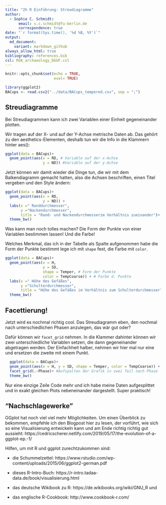 ```yaml
---
title: "2h R Einführung: Streudiagramme"
author:
  - Sophie C. Schmidt:
      email: s.c.schmidt@fu-berlin.de
      correspondence: true
date: "`r format(Sys.time(), '%d %B, %Y')`"
output:
  md_document:
    variant: markdown_github
always_allow_html: true
bibliography: references.bib
csl: RGK_archaeology_DGUF.csl
---
```


```r
knitr::opts_chunk$set(echo = TRUE,
                      eval= TRUE)

library(ggplot2)
BACups <- read.csv2("../data/BACups_tempered.csv", sep = ";")

```


## Streudiagramme

Bei Streudiagrammen kann ich zwei Variablen einer Einheit gegeneinander plotten.

Wir tragen auf der X- und auf der Y-Achse metrische Daten ab. Das gehört zu den aesthetics-Elementen, deshalb tun wir die Info in die Klammern hinter aes(): 

```r

ggplot(data = BACups)+
  geom_point(aes(x = RD, # Variable auf der x-Achse
                 y = ND)) #Variable auf der y-Achse

```

Jetzt können wir damit wieder die Dinge tun, die wir mit dem Balkendiagramm gemacht hatten, also die Achsen beschriften, einen Titel vergeben und den Style ändern:

```r
ggplot(data = BACups)+
  geom_point(aes(x = RD, 
                 y = ND)) + 
  labs(x =" Randdurchmesser",
       y ="Nackendurchmesser",
       title = "Rand- und Nackendurchmesserim Verhältnis zueinander")+
  theme_bw()

```

Was kann man noch tolles machen? Die Form der Punkte von einer Variablen bestimmen lassen! 
Und die Farbe! 

Welches Merkmal, das ich in der Tabelle als Spalte aufgenommen habe die Form der Punkte bestimmt lege ich mit `shape` fest, die Farbe mit `color`.


```r

ggplot(data = BACups)+
  geom_point(aes(x = H, 
                 y = SD, 
                 shape = Temper, # Form der Punkte
                 color = TempCoarse)) + # Farbe d. Punkte
  labs(x =" Höhe des Gefäßes",
       y ="Schulterdurchmesser",
       title = "Höhe des Gefäßes im Verhältnis zum Schulterdurchmesser")+
  theme_bw()

```



## Facettierung!

Jetzt wird es nochmal richtig cool. Das Streudiagramm eben, den nochmal nach unterschiedlichen Phasen anzulegen, das wär gut oder?

Dafür können wir `facet_grid` nehmen. In die Klammer dahinter können wir zwei unterschiedliche Variablen setzen, die dann gegeneinander abgetragen werden. Der Einfachheit halber, nehmen wir hier mal nur eine und ersetzen die zweite mit einem Punkt.

```r
  ggplot(data = BACups)+
  geom_point(aes(x = H, y = SD, shape = Temper, color = TempCoarse)) + 
  facet_grid(.~Phase)+ #Aufspalten der Grafik in zwei Teil nach Phase
  theme_bw()
```
Nur eine einzige Zeile Code mehr und ich habe meine Daten aufgesplittet und in exakt gleichen Plots nebeneinander dargestellt. Super praktisch!


## "Nachschlagewerke"

GGplot hat noch viel viel mehr Möglichkeiten. Um einen Überblick zu bekommen, empfehle ich den Blogpost hier zu lesen, der vorführt, wie sich so eine Visualisierung entwickeln kann und am Ende richtig richtig gut aussieht:
https://cedricscherer.netlify.com/2019/05/17/the-evolution-of-a-ggplot-ep.-1/

Hilfen, um mit R und ggplot zurechtzukommen sind: 

- die Schummelzettel: https://www.rstudio.com/wp-content/uploads/2015/06/ggplot2-german.pdf 

- dieses R-Intro-Buch: https://r-intro.tadaa-data.de/book/visualisierung.html

- das deutsche Wikibook zu R: https://de.wikibooks.org/wiki/GNU_R und 

- das englische R-Cookbook: http://www.cookbook-r.com/ 

